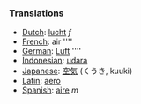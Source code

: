 ===Translations===
*[[Dutch]]: [[lucht]] ''f''
*[[French]]: air ''''
*[[German]]: [[Luft]] ''''
*[[Indonesian]]: [[udara]]
*[[Japanese]]: [[空気]] (くうき, kuuki)
*[[Latin]]: [[aero]]
*[[Spanish]]: [[aire]] ''m''